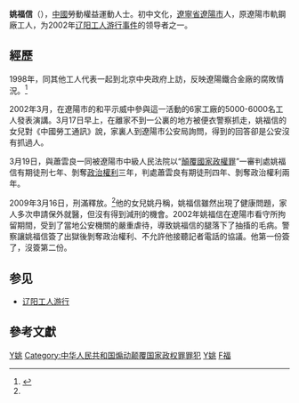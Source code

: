 '''姚福信'''（{{bd|1950年|9月29日|catIdx=Yao,姚}}），[[中國|中國]]勞動權益運動人士。初中文化，[[遼寧省|遼寧省]][[遼陽市|遼陽市]]人，原遼陽市軌鋼廠工人，为2002年[[辽阳工人游行|辽阳工人游行事件]]的领导者之一。

==經歷==
1998年，同其他工人代表一起到北京中央政府上訪，反映遼陽鐵合金廠的腐敗情況。<ref>{{Cite web |url=http://www.huaxiabao.org/article.asp?IssueId=287&ArtNb=11 |title=《劳工维权人士姚福信服刑7年刑满获释》，華夏電子報第 287期，2009-3-19 |accessdate=2009-10-01 |archive-date=2013-07-30 |archive-url=https://web.archive.org/web/20130730001016/http://www.huaxiabao.org/article.asp?IssueId=287&ArtNb=11 |dead-url=no }}</ref>

2002年3月，在遼陽市的和平示威中參與這一活動的6家工廠的5000-6000名工人發表演講。3月17日早上，在離家不到一公裏的地方被便衣警察抓走，姚福信的女兒對《中國勞工通訊》說，家裏人到遼陽市公安局詢問，得到的回答卻是公安沒有抓過人。 

3月19日，與蕭雲良一同被遼陽市中級人民法院以“[[顛覆國家政權罪|顛覆國家政權罪]]”一審判處姚福信有期徒刑七年、剝奪[[政治權利|政治權利]]三年，判處蕭雲良有期徒刑四年、剝奪政治權利兩年。 

2009年3月16日，刑滿釋放。<ref name="shifang" />他的女兒姚丹稱，姚福信雖然出現了健康問題，家人多次申請保外就醫，但沒有得到減刑的機會。2002年姚福信在遼陽市看守所拘留期間，受到了當地公安機關的嚴重虐待，導致姚福信的腿落下了抽搐的毛病。警察讓姚福信簽了出獄後剝奪政治權利、不允許他接聽記者電話的協議。他第一份簽了，沒簽第二份。

==参见==
*[[辽阳工人游行|辽阳工人游行]]

==參考文獻==
<div class="references-small">
<references />
</div>

[[Category:中华人民共和国维权人士|Y姚]]
[[Category:中华人民共和国煽动颠覆国家政权罪罪犯|Category:中华人民共和国煽动颠覆国家政权罪罪犯]]
[[Category:辽阳人|Y姚]]
[[Category:姚姓|F福]]